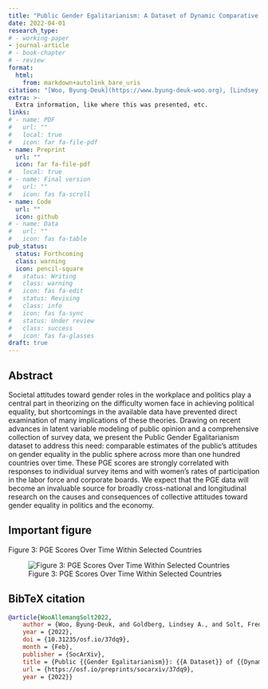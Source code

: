 ```yaml
---
title: "Public Gender Egalitarianism: A Dataset of Dynamic Comparative Public Opinion Toward Egalitarian Gender Roles in the Public Sphere"
date: 2022-04-01
research_type: 
# - working-paper
- journal-article
# - book-chapter
# - review
format: 
  html:
    from: markdown+autolink_bare_uris
citation: "[Woo, Byung-Deuk](https://www.byung-deuk-woo.org), [Lindsey A. Goldberg](https://www.lindsey-allemang-goldberg.com), and [Frederick Solt](https://fsolt.org). Forthcoming. \"Public Gender Egalitarianism: A Dataset of Dynamic Comparative Public Opinion Toward Egalitarian Gender Roles in the Public Sphere.\" _British Journal of Political Science_."
extra: >-
  Extra information, like where this was presented, etc.
links:
# - name: PDF
#   url: ""
#   local: true
#   icon: far fa-file-pdf
- name: Preprint
  url: ""
  icon: far fa-file-pdf
#   local: true
# - name: Final version
#   url: ""
#   icon: fas fa-scroll
- name: Code
  url: ""
  icon: github
# - name: Data
#   url: ""
#   icon: fas fa-table
pub_status: 
  status: Forthcoming
  class: warning
  icon: pencil-square
#   status: Writing
#   class: warning
#   icon: fas fa-edit
#   status: Revising
#   class: info
#   icon: fas fa-sync
#   status: Under review
#   class: success
#   icon: fas fa-glasses
draft: true
---
```


<!-- ## Important links -->

<!-- - [Paper (preprint)](#) -->
<!-- - [Statistical analysis notebook](#) -->
<!-- - [GitHub repository](#) -->

## Abstract

Societal attitudes toward gender roles in the workplace and politics play a central part in theorizing on the difficulty women face in achieving political equality, but shortcomings in the available data have prevented direct examination of many implications of these theories. Drawing on recent advances in latent variable modeling of public opinion and a comprehensive collection of survey data, we present the Public Gender Egalitarianism dataset to address this need: comparable estimates of the public's attitudes on gender equality in the public sphere across more than one hundred countries over time. These PGE scores are strongly correlated with responses to individual survey items and with women's rates of participation in the labor force and corporate boards. We expect that the PGE data will become an invaluable source for broadly cross-national and longitudinal research on the causes and consequences of collective attitudes toward gender equality in politics and the economy.

## Important figure

Figure 3: PGE Scores Over Time Within Selected Countries

![Figure 3: PGE Scores Over Time Within Selected Countries](egr_fig3.png)


## BibTeX citation

```bibtex
@article{WooAllemangSolt2022,
	author = {Woo, Byung-Deuk, and Goldberg, Lindsey A., and Solt, Frederick},
    year = {2022},
	doi = {10.31235/osf.io/37dq9},
	month = {Feb},
	publisher = {SocArXiv},
	title = {Public {{Gender Egalitarianism}}: {{A Dataset}} of {{Dynamic Comparative Public Opinion Toward Egalitarian Gender Roles}} in the {{Public Sphere}}},
	url = {https://osf.io/preprints/socarxiv/37dq9},
	year = {2022}}
```
